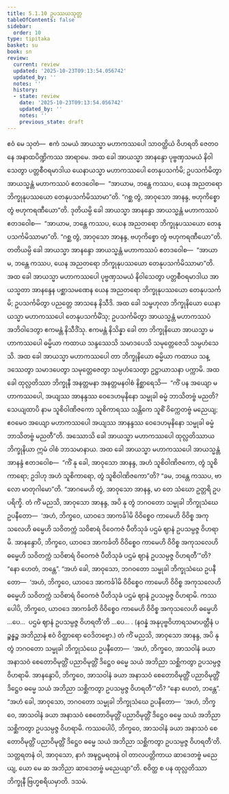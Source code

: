 ```yaml
---
title: 5.1.10 ဥပဿယသုတ္တ
tableOfContents: false
sidebar:
  order: 10
type: tipitaka
basket: su
book: sn
review:
  current: review
  updated: '2025-10-23T09:13:54.056742'
  updated_by: ''
  notes: ''
  history:
  - state: review
    date: '2025-10-23T09:13:54.056742'
    updated_by: ''
    notes: ''
    previous_state: draft
---
```



<ReviewStatus review={frontmatter.review} showDetails={true} />

<HypothesisAnnotation frontmatter={frontmatter} />

<DynamicBreadcrumb />

<Division number="153" book="sn" e="ch" v="18" p="302">

<Paragraph number="977" book="sn">
ဧဝံ မေ သုတံ—  ဧကံ သမယံ အာယသ္မာ မဟာကဿပေါ သာဝတ္ထိယံ ဝိဟရတိ ဇေတဝနေ အနာထပိဏ္ဍိကဿ အာရာမေ. အထ ခေါ အာယသ္မာ အာနန္ဒော ပုဗ္ဗဏှသမယံ နိဝါသေတွာ ပတ္တစီဝရမာဒါယ ယေနာယသ္မာ မဟာကဿပေါ တေနုပသင်္ကမိ; ဥပသင်္ကမိတွာ အာယသ္မန္တံ မဟာကဿပံ ဧတဒဝေါစ—  “အာယာမ, ဘန္တေ ကဿပ, ယေန အညတရော ဘိက္ခုနုပဿယော တေနုပသင်္ကမိဿာမာ”တိ. “ဂစ္ဆ တွံ, အာဝုသော အာနန္ဒ, ဗဟုကိစ္စော တွံ ဗဟုကရဏီယော”တိ. ဒုတိယမ္ပိ ခေါ အာယသ္မာ အာနန္ဒော အာယသ္မန္တံ မဟာကဿပံ ဧတဒဝေါစ—  “အာယာမ, ဘန္တေ ကဿပ, ယေန အညတရော ဘိက္ခုနုပဿယော တေနုပသင်္ကမိဿာမာ”တိ. “ဂစ္ဆ တွံ, အာဝုသော အာနန္ဒ, ဗဟုကိစ္စော တွံ ဗဟုကရဏီယော”တိ. တတိယမ္ပိ ခေါ အာယသ္မာ အာနန္ဒော အာယသ္မန္တံ မဟာကဿပံ ဧတဒဝေါစ—  “အာယာမ, ဘန္တေ ကဿပ, ယေန အညတရော ဘိက္ခုနုပဿယော တေနုပသင်္ကမိဿာမာ”တိ.
</Paragraph>

<Paragraph number="978" book="sn">
အထ ခေါ အာယသ္မာ မဟာကဿပေါ ပုဗ္ဗဏှသမယံ နိဝါသေတွာ ပတ္တစီဝရမာဒါယ အာယသ္မတာ အာနန္ဒေန ပစ္ဆာသမဏေန ယေန အညတရော ဘိက္ခုနုပဿယော တေနုပသင်္ကမိ; ဥပသင်္ကမိတွာ ပညတ္တေ အာသနေ နိသီဒိ. အထ ခေါ သမ္ဗဟုလာ ဘိက္ခုနိယော ယေနာယသ္မာ မဟာကဿပေါ တေနုပသင်္ကမိံသု; ဥပသင်္ကမိတွာ အာယသ္မန္တံ မဟာကဿပံ အဘိဝါဒေတွာ ဧကမန္တံ နိသီဒိံသု. ဧကမန္တံ နိသိန္နာ ခေါ တာ ဘိက္ခုနိယော အာယသ္မာ မဟာကဿပေါ ဓမ္မိယာ ကထာယ သန္ဒဿေသိ သမာဒပေသိ သမုတ္တေဇေသိ သမ္ပဟံသေသိ. အထ ခေါ အာယသ္မာ မဟာကဿပေါ တာ ဘိက္ခုနိယော ဓမ္မိယာ ကထာယ သန္ဒဿေတွာ သမာဒပေတွာ သမုတ္တေဇေတွာ သမ္ပဟံသေတွာ ဥဋ္ဌာယာသနာ ပက္ကာမိ.
</Paragraph>

<Paragraph number="979" book="sn">
အထ ခေါ ထုလ္လတိဿာ ဘိက္ခုနီ အနတ္တမနာ အနတ္တမနဝါစံ နိစ္ဆာရေသိ—  “ကိံ ပန အယျော မဟာကဿပေါ, အယျဿ အာနန္ဒဿ ဝေဒေဟမုနိနော သမ္မုခါ ဓမ္မံ ဘာသိတဗ္ဗံ မညတိ? သေယျထာပိ နာမ သူစိဝါဏိဇကော သူစိကာရဿ သန္တိကေ သူစိံ ဝိက္ကေတဗ္ဗံ မညေယျ; ဧဝမေဝ အယျော မဟာကဿပေါ အယျဿ အာနန္ဒဿ ဝေဒေဟမုနိနော သမ္မုခါ ဓမ္မံ ဘာသိတဗ္ဗံ မညတီ”တိ.
</Paragraph>

<Paragraph number="980" book="sn">
အဿောသိ ခေါ အာယသ္မာ မဟာကဿပေါ ထုလ္လတိဿာယ ဘိက္ခုနိယာ ဣမံ ဝါစံ ဘာသမာနာယ. အထ ခေါ အာယသ္မာ မဟာကဿပေါ အာယသ္မန္တံ အာနန္ဒံ ဧတဒဝေါစ—  “ကိံ နု ခေါ, အာဝုသော အာနန္ဒ, အဟံ သူစိဝါဏိဇကော, တွံ သူစိကာရော; ဥဒါဟု အဟံ သူစိကာရော, တွံ သူစိဝါဏိဇကော”တိ? “ခမ, ဘန္တေ ကဿပ, ဗာလော မာတုဂါမော”တိ. “အာဂမေဟိ တွံ, အာဝုသော အာနန္ဒ, မာ တေ သံဃော ဥတ္တရိ ဥပပရိက္ခိ.
</Paragraph>

<Paragraph number="981" book="sn">
တံ ကိံ မညသိ, အာဝုသော အာနန္ဒ, အပိ နု တွံ ဘဂဝတော သမ္မုခါ ဘိက္ခုသံဃေ ဥပနီတော—  ‘အဟံ, ဘိက္ခဝေ, ယာဝဒေ အာကင်္ခါမိ ဝိဝိစ္စေဝ ကာမေဟိ ဝိဝိစ္စ အကုသလေဟိ ဓမ္မေဟိ သဝိတက္ကံ သဝိစာရံ ဝိဝေကဇံ ပီတိသုခံ ပဌမံ ဈာနံ ဥပသမ္ပဇ္ဇ ဝိဟရာမိ. အာနန္ဒောပိ, ဘိက္ခဝေ, ယာဝဒေ အာကင်္ခတိ ဝိဝိစ္စေဝ ကာမေဟိ ဝိဝိစ္စ အကုသလေဟိ ဓမ္မေဟိ သဝိတက္ကံ သဝိစာရံ ဝိဝေကဇံ ပီတိသုခံ ပဌမံ ဈာနံ ဥပသမ္ပဇ္ဇ ဝိဟရတီ’”တိ? “နော ဟေတံ, ဘန္တေ”.
</Paragraph>

<Paragraph number="982" book="sn">
“အဟံ ခေါ, အာဝုသော, ဘဂဝတော သမ္မုခါ ဘိက္ခုသံဃေ ဥပနီတော—  ‘အဟံ, ဘိက္ခဝေ, ယာဝဒေ အာကင်္ခါမိ ဝိဝိစ္စေဝ ကာမေဟိ ဝိဝိစ္စ အကုသလေဟိ ဓမ္မေဟိ သဝိတက္ကံ သဝိစာရံ ဝိဝေကဇံ ပီတိသုခံ ပဌမံ ဈာနံ ဥပသမ္ပဇ္ဇ ဝိဟရာမိ. ကဿပေါပိ, ဘိက္ခဝေ, ယာဝဒေ အာကင်္ခတိ ဝိဝိစ္စေဝ ကာမေဟိ ဝိဝိစ္စ အကုသလေဟိ ဓမ္မေဟိ …ပေ…  ပဌမံ ဈာနံ ဥပသမ္ပဇ္ဇ ဝိဟရတီ’တိ …ပေ… . (နဝန္နံ အနုပုဗ္ဗဝိဟာရသမာပတ္တီနံ ပဉ္စန္နဉ္စ အဘိညာနံ ဧဝံ ဝိတ္ထာရော ဝေဒိတဗ္ဗော.)
</Paragraph>

<Paragraph number="983" book="sn">
တံ ကိံ မညသိ, အာဝုသော အာနန္ဒ, အပိ နု တွံ ဘဂဝတော သမ္မုခါ ဘိက္ခုသံဃေ ဥပနီတော—  ‘အဟံ, ဘိက္ခဝေ, အာသဝါနံ ခယာ အနာသဝံ စေတောဝိမုတ္တိံ ပညာဝိမုတ္တိံ ဒိဋ္ဌေဝ ဓမ္မေ သယံ အဘိညာ သစ္ဆိကတွာ ဥပသမ္ပဇ္ဇ ဝိဟရာမိ. အာနန္ဒောပိ, ဘိက္ခဝေ, အာသဝါနံ ခယာ အနာသဝံ စေတောဝိမုတ္တိံ ပညာဝိမုတ္တိံ ဒိဋ္ဌေဝ ဓမ္မေ သယံ အဘိညာ သစ္ဆိကတွာ ဥပသမ္ပဇ္ဇ ဝိဟရတီ’”တိ? “နော ဟေတံ, ဘန္တေ”.
</Paragraph>

<Paragraph number="984" book="sn">
“အဟံ ခေါ, အာဝုသော, ဘဂဝတော သမ္မုခါ ဘိက္ခုသံဃေ ဥပနီတော—  ‘အဟံ, ဘိက္ခဝေ, အာသဝါနံ ခယာ အနာသဝံ စေတောဝိမုတ္တိံ ပညာဝိမုတ္တိံ ဒိဋ္ဌေဝ ဓမ္မေ သယံ အဘိညာ သစ္ဆိကတွာ ဥပသမ္ပဇ္ဇ ဝိဟရာမိ. ကဿပေါပိ, ဘိက္ခဝေ, အာသဝါနံ ခယာ အနာသဝံ စေတောဝိမုတ္တိံ ပညာဝိမုတ္တိံ ဒိဋ္ဌေဝ ဓမ္မေ သယံ အဘိညာ သစ္ဆိကတွာ ဥပသမ္ပဇ္ဇ ဝိဟရတီ’တိ.
</Paragraph>

<Paragraph number="985" book="sn">
သတ္တရတနံ ဝါ, အာဝုသော, နာဂံ အဍ္ဎဋ္ဌမရတနံ ဝါ တာလပတ္တိကာယ ဆာဒေတဗ္ဗံ မညေယျ, ယော မေ ဆ အဘိညာ ဆာဒေတဗ္ဗံ မညေယျာ”တိ.
</Paragraph>

<Paragraph number="986" book="sn">
စဝိတ္ထ စ ပန ထုလ္လတိဿာ ဘိက္ခုနီ ဗြဟ္မစရိယမှာတိ.

</Paragraph>
</Division>

<Paragraph number="987" type="center" book="sn">
ဒသမံ.
</Paragraph>